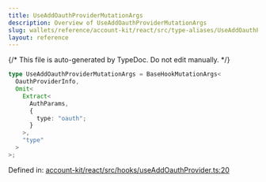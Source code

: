 ```yaml
---
title: UseAddOauthProviderMutationArgs
description: Overview of UseAddOauthProviderMutationArgs
slug: wallets/reference/account-kit/react/src/type-aliases/UseAddOauthProviderMutationArgs
layout: reference
---
```


{/* This file is auto-generated by TypeDoc. Do not edit manually. */}

```ts
type UseAddOauthProviderMutationArgs = BaseHookMutationArgs<
  OauthProviderInfo,
  Omit<
    Extract<
      AuthParams,
      {
        type: "oauth";
      }
    >,
    "type"
  >
>;
```

Defined in: [account-kit/react/src/hooks/useAddOauthProvider.ts:20](https://github.com/alchemyplatform/aa-sdk/blob/08ef11b1fc98663df6a97fa93722c7f14b33f1cc/account-kit/react/src/hooks/useAddOauthProvider.ts#L20)
